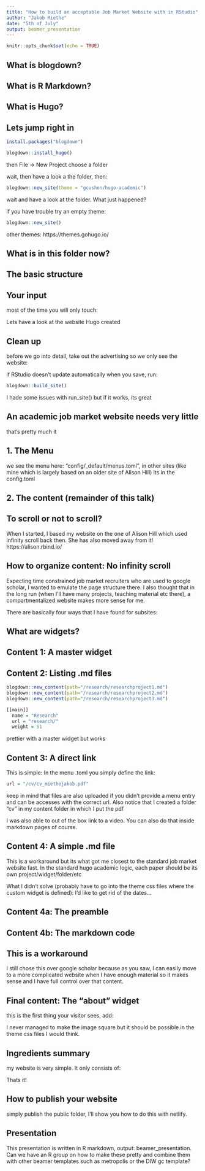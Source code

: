 ```yaml
---
title: "How to build an acceptable Job Market Website with in RStudio"
author: "Jakob Miethe"
date: "5th of July"
output: beamer_presentation
---
```


```r
knitr::opts_chunk$set(echo = TRUE)
```

## What is blogdown?

\begin{itemize}
\item an R package that creates static websites
\item no server sided scripts needed, you can upload it anywhere and also look at it on your desktop 
\item I found no compatability issues between Ubuntu and Windows
\item go-to resource: https://bookdown.org/yihui/blogdown/
\item fortunately, we don't have to understand everything happening here to use blogdown
\item we write in markdown and build a website using hugo
\end{itemize}
\begin{tiny}
Yihui Xie (2019). blogdown: Create Blogs and Websites with R Markdown. R package version 0.13.\\
Yihui Xie, Alison Presmanes Hill, and Amber Thomas (2017). blogdown: Creating Websites with R Markdown. Chapman and Hall/CRC. ISBN 978-0815363729
\end{tiny}

## What is R Markdown?

\begin{itemize}
\item "markdown" is a document format (and syntax) used mostly (I think) for code descriptions or github cover pages 
\item "R markdown" integrates this with R and significantly extends it to reports, websites, slides (these here for example), dashbords and many more; uses knitr, inspired by Pandoc
\item can include R code (all kinds) as well as text (also Latex code)
\item go-to resource: https://bookdown.org/yihui/rmarkdown/
\item for blogdown, we just need to write text (with some hightlights and gimmicks) as you see in the examples
\end{itemize}
\begin{tiny}
Allaire, JJ, Yihui Xie, Jonathan McPherson, Javier Luraschi, Kevin Ushey, Aron Atkins, Hadley Wickham, Joe Cheng, Winston Chang, and Richard Iannone. 2019. Rmarkdown: Dynamic Documents for R. https://CRAN.R-project.org/package=rmarkdown.
\end{tiny}



## What is Hugo?

\begin{itemize}
\item an open source static site generator written in Go
\item source: https://gohugo.io/
\item advertising says its fast and stable, I have no comparison but also not a single complaint so far
\item also no issues with DSGVO on static pages
\item can be hosted using  Netlify, Heroku, GoDaddy, DreamHost, GitHub Pages, GitLab Pages, Surge, Aerobatic, Firebase, Google Cloud Storage, Amazon S3, Rackspace, Azure, CloudFront, and probably more
\item I use netlify
\end{itemize}

## Lets jump right in
```r
install.packages("blogdown")
```
```r
blogdown::install_hugo()
```
then File -> New Project choose a folder


wait, then have a look a the folder, then:
```r
blogdown::new_site(theme = "gcushen/hugo-academic")
```
wait and have a look at the folder. What just happened?

if you have trouble try an empty theme: 
```r
blogdown::new_site()
```
other themes: https://themes.gohugo.io/

## What is in this folder now?
\begin{itemize}
\item a fully functional website. click "show in viewer" in Rstudio to see it
\item the folders include many files that I never went through but that you can edit when you found the answer to a question on the hugo forum for example
\item .toml files are configuration files, you will use "config.toml" extensively: it defines the parameters of your websites
\item .md files are markdown files we use for content
\item .css files are used in your theme (currently: hugo academic), changing them is possible (find help online) but risky, because they do get changed in updates (when you download the theme again)
\item there are also .Rmd files, .content files, .json files that I didn't need to touch so far
\end{itemize}

## The basic structure

\begin{itemize}
\item "config" includes configuration .tomls
\item "content" is where you can put your files (such as papers, cv), and your .md files, \textbf{this is the main folder} with the site resources we will change
\item "public" is your site as you will post it with .html files that blogdown/hugo created. Unless you are in crazy last minute workaround mode, only R should touch that folder
\begin{itemize}
\item You can though: for example to change your pdfs without recompiling the website. Make sure you also change them in "content" which will override "public" when you compile again
\end{itemize}
\item "themes" this is where we donwloaded the academic theme. If you don't like something about the theme, you can go into the .css files here and change it (I decreased the font size)
\item I don't use the other folders (but I have the suspicion that "static" might be a better place for pdfs than content?)
\end{itemize}

## Your input

most of the time you will only touch:

\begin{enumerate}
\item yoursitename.Rproj, in my case BasicWebsite.Rproj to load the project into RStudio
\item config.toml to provide the site parameters
\item the content folder to provide all content
\end{enumerate}
Lets have a look at the website Hugo created

## Clean up

before we go into detail, take out the advertising so we only see the website:
\begin{itemize}
\item look in content/home/ which is the default place for content
\item Our adds are demo.md and hero.md. Open both and change "active = true" to "active = false". 
\item This is how you in/exclude content (in this case "widgets") in your website. We'll talk about these widgets later.
\end{itemize}
if RStudio doesn't update automatically when you save, run:
```r
blogdown::build_site()
```
I hade some issues with run\_site() but if it works, its great

## An academic job market website needs very little

\begin{enumerate}
\item a Menu
\item some content
\begin{itemize}
\item text with links, colors, other tweaks
\item pdfs
\item maybe a video
\end{itemize}
\end{enumerate}
that's pretty much it

##  1. The Menu
we see the menu here: "config/\_default/menus.toml", in other sites (like mine which is largely based on an older site of Alison Hill) its in the config.toml
\begin{itemize}
\item here you can see all menu entries
\item the "name" will appear in the menu
\item with the url you can link directly to .md files ("widgets") in the home folder or to subfolders
\begin{itemize}
\item if you use a hash, the file will appear on the same page (infinity scroll) 
\item if you link to it with /yourmdfile, it will go on a separate page 
\item For subfolders simply use /yourfolder/yourmdfile 
\item You can also directly link to pdfs, for example: url $=$ "/cv/cv\_miethejakob.pdf"
\end{itemize}
\item "weight" orders the menu entries
\end{itemize}



## 2. The content (remainder of this talk)
\begin{enumerate}
\item infinity scroll or not?
\item how to organize content
\item how to write content
\end{enumerate}


##  To scroll or not to scroll?

\begin{itemize}
\item the Hugo template is an infinity scroll website
\item but it also includes links to other pages in the menu (as we know already)
\item compare "courses" to the other links
\item active widgets can be called in the url (even if you didn't link to them in the menu)
\end{itemize}
When I started, I based my website on the one of Alison Hill which used infinity scroll back then. She has also moved away from it! https://alison.rbind.io/


## How to organize content: No infinity scroll

Expecting time constrained job market recruiters who are used to google scholar, I wanted to emulate the page structure there. I also thought that in the long run (when I'll have many projects, teaching material etc there), a compartmentalized website makes more sense for me.

There are basically four ways that I have found for subsites:
\begin{enumerate}
\item 'master widgets' combine several .md files from one folder with certain visualization settings. This is the way hugo academic is meant to be built. It felt a little overkill for a job market website, however.
\item lists of .md files without a widget 
\item a direct link to a document (your cv for example)
\item a workaround I use until I figure the rest out: one .md file in which I write content directly without links etc
\end{enumerate}

## What are widgets?

\begin{itemize}
\item the hugo academic theme provides "widgets" to organize your content
\item these are basically layout templates for your sites
\item see an overview here: https://sourcethemes.com/academic/docs/page-builder/
\item when I built my page there were much less, I didn't take much advantage of it
\item each of our .md files chooses a widget (check)
\item the content/courses page is organized differently (I haven't checked it)
\end{itemize}


## Content 1: A master widget
\begin{itemize}
\item have a look at the "Projects" link, it shows 2 pages 
\item they are in /content/project/
\item look at the 'master widget' in /content/home/ called projects.md
\item do we already understand some stuff in the preamble there?
\item the .md also defines tags for example that you could give your different projects (look at the internal project to see this)
\item where does the file define which .mds to use? [content] and page\_type. Try changing that and see what graphical parameters the widget defines, irrespective of the other .md files it then links
\item now you could just load more .md files into that folder and they will show up inside projects on the website.
\end{itemize}

## Content 2: Listing .md files

\begin{itemize}
\item instead of having the "projects.md" widget organize the content, lets simply create a new folder in content named "research" and run the following code:
\end{itemize}
```r
blogdown::new_content(path="/research/researchproject1.md")
blogdown::new_content(path="/research/researchproject2.md")
blogdown::new_content(path="/research/researchproject3.md")
```

\begin{itemize}
\item lets go into the menu (or config) .toml and add to the menus:
\end{itemize}

```r
[[main]]
  name = "Research"
  url = "research/"
  weight = 51
```
prettier with a master widget but works

## Content 3: A direct link
This is simple: In the menu .toml you simply define the link:

```r
url = "/cv/cv_miethejakob.pdf"
```

keep in mind that files are also uploaded if you didn't provide a menu entry and can be accesses with the correct url. Also notice that I created a folder "cv" in my content folder in which I put the pdf

I was also able to out of the box link to a video. You can also do that inside markdown pages of course.


## Content 4: A simple .md file
This is a workaround but its what got me closest to the standard job market website fast. In the standard hugo academic logic, each paper should be its own project/widget/folder/etc
\begin{itemize}
\item my workaround: one .md that I use as a page
\item copy or create an .md file
\item lets look at the preamble and at the markdown code
\end{itemize}
What I didn't solve (probably have to go into the theme css files where the custom widget is defined): I'd like to get rid of the dates...

## Content 4a: The preamble

\includegraphics[width=\textwidth]{MyMd1.png}

## Content 4b: The markdown code

\includegraphics[width=\textwidth]{MyMd2.png}

## This is a workaround

\begin{itemize}
\item I simply continued in the same .md with the next project and had one .md for research, teaching, and policy
\item the other two things in my menu are a direct link (cv) and an infinity scroll link (contact) that is another .md we can look at
\item this is very limited compared to the rich widget structure (where you can have folders full of stuff for each project) 
\item but its sufficient for a job market website
\item for much more fleshed out website thats useful long term, check out https://alison.rbind.io/
\end{itemize}

I still chose this over google scholar because as you saw, I can easily move to a more complicated website when I have enough material so it makes sense and I have full control over that content.

## Final content: The "about" widget
this is the first thing your visitor sees, add:
\begin{itemize}
\item welcome text
\item research interests 
\item references
\end{itemize}
I never managed to make the image square but it should be possible in the theme css files I would think.

## Ingredients summary
my website is very simple. It only consists of:
\begin{enumerate}
\item the config .toml with the menu and some options (I got rid of all the social media links for example)
\item three .md files I put in the content folder (research, teaching, policy)
\item an about and a contact widget in the home folder
\item pdfs of my cv and my papers (and a video at the time)
\end{enumerate}
Thats it!

## How to publish your website

simply publish the public folder, I'll show you how to do this with netlify.




## Presentation

This presentation is written in R markdown, output: beamer_presentation. Can we have an R group on how to make these pretty and combine them with other beamer templates such as metropolis or the DIW gc template?